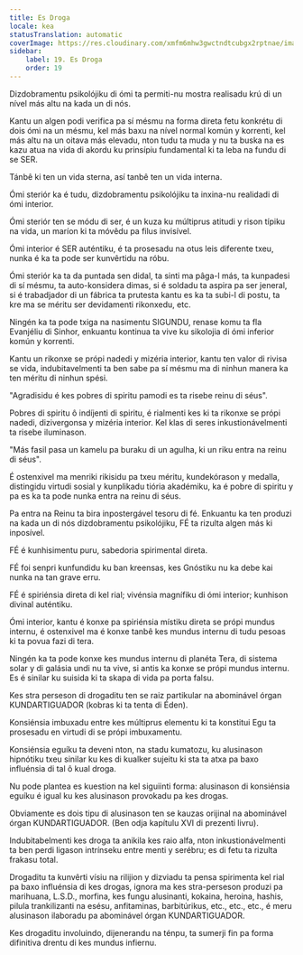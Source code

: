 ```yaml
---
title: Es Droga
locale: kea
statusTranslation: automatic
coverImage: https://res.cloudinary.com/xmfm6mhw3gwctndtcubgx2rptnae/image/upload/v1741354419/small_cover_la_gran_rebelion_28716e29d2.webp
sidebar:
    label: 19. Es Droga
    order: 19
---
```

Dizdobramentu psikolójiku di ómi ta permiti-nu mostra realisadu krú di un nível más altu na kada un di nós.

Kantu un algen podi verifica pa sí mésmu na forma direta fetu konkrétu di dois ómi na un mésmu, kel más baxu na nível normal komún y korrenti, kel más altu na un oitava más elevadu, nton tudu ta muda y nu ta buska na es kazu atua na vida di akordu ku prinsípiu fundamental ki ta leba na fundu di se SER.

Tánbê ki ten un vida sterna, así tanbê ten un vida interna.

Ómi steriór ka é tudu, dizdobramentu psikolójiku ta inxina-nu realidadi di ómi interior.

Ómi steriór ten se módu di ser, é un kuza ku múltiprus atitudi y rison típiku na vida, un maríon ki ta móvêdu pa filus invisível.

Ómi interior é SER auténtiku, é ta prosesadu na otus leis diferente txeu, nunka é ka ta pode ser kunvêrtidu na róbu.

Ómi steriór ka ta da puntada sen didal, ta sinti ma pâga-l más, ta kunpadesi di sí mésmu, ta auto-konsidera dimas, si é soldadu ta aspira pa ser jeneral, si é trabadjador di un fábrica ta prutesta kantu es ka ta subi-l di postu, ta kre ma se méritu ser devidamenti rikonxedu, etc.

Ningén ka ta pode txiga na nasimentu SIGUNDU, renase komu ta fla Evanjéliu di Sinhor, enkuantu kontinua ta vive ku sikolojia di ómi inferior komún y korrenti.

Kantu un rikonxe se própi nadedi y mizéria interior, kantu ten valor di rivisa se vida, indubitavelmenti ta ben sabe pa sí mésmu ma di ninhun manera ka ten méritu di ninhun spési.

"Agradisidu é kes pobres di spiritu pamodi es ta risebe reinu di séus".

Pobres di spiritu ô indíjenti di spiritu, é rialmenti kes ki ta rikonxe se própi nadedi, dizivergonsa y mizéria interior. Kel klas di seres inkustionávelmenti ta risebe iluminason.

"Más fasil pasa un kamelu pa buraku di un agulha, ki un riku entra na reinu di séus".

É ostenxivel ma menriki rikisidu pa txeu méritu, kundekórason y medalla, distingidu virtudi sosial y kunplikadu tiória akadémiku, ka é pobre di spiritu y pa es ka ta pode nunka entra na reinu di séus.

Pa entra na Reinu ta bira inpostergável tesoru di fé. Enkuantu ka ten produzi na kada un di nós dizdobramentu psikolójiku, FÉ ta rizulta algen más ki inposível.

FÉ é kunhisimentu puru, sabedoria spirimental direta.

FÉ foi senpri kunfundidu ku ban kreensas, kes Gnóstiku nu ka debe kai nunka na tan grave erru.

FÉ é spiriénsia direta di kel rial; vivénsia magnífiku di ómi interior; kunhison divinal auténtiku.

Ómi interior, kantu é konxe pa spiriénsia místiku direta se própi mundus internu, é ostenxivel ma é konxe tanbê kes mundus internu di tudu pesoas ki ta povua fazi di tera.

Ningén ka ta pode konxe kes mundus internu di planéta Tera, di sistema solar y di galásia undi nu ta vive, si antis ka konxe se própi mundus internu. Es é sinilar ku suisida ki ta skapa di vida pa porta falsu.

Kes stra perseson di drogaditu ten se raiz partikular na abominável órgan KUNDARTIGUADOR (kobras ki ta tenta di Éden).

Konsiénsia imbuxadu entre kes múltiprus elementu ki ta konstitui Egu ta prosesadu en virtudi di se própi imbuxamentu.

Konsiénsia eguíku ta deveni nton, na stadu kumatozu, ku alusinason hipnótiku txeu sinilar ku kes di kualker sujeitu ki sta ta atxa pa baxo influénsia di tal ô kual droga.

Nu pode plantea es kuestion na kel siguiinti forma: alusinason di konsiénsia eguíku é igual ku kes alusinason provokadu pa kes drogas.

Obviamente es dois tipu di alusinason ten se kauzas orijinal na abominável órgan KUNDARTIGUADOR. (Ben odja kapítulu XVI di prezenti livru).

Indubitabelmenti kes droga ta anikila kes raio alfa, nton inkustionávelmenti ta ben perdi ligason intrínseku entre menti y serébru; es di fetu ta rizulta frakasu total.

Drogaditu ta kunvêrti vísiu na rilijion y dizviadu ta pensa spirimenta kel rial pa baxo influénsia di kes drogas, ignora ma kes stra-perseson produzi pa marihuana, L.S.D., morfina, kes fungu alusinanti, kokaina, heroina, hashis, pilula trankilizanti na esésu, anfitaminas, barbitúrikus, etc., etc., etc., é meru alusinason ilaboradu pa abominável órgan KUNDARTIGUADOR.

Kes drogaditu involuindo, dijenerandu na ténpu, ta sumerji fin pa forma difinitiva drentu di kes mundus infiernu.

